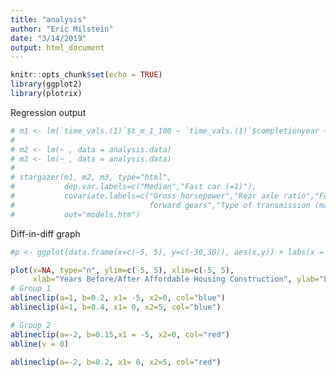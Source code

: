 ```yaml
---
title: "analysis"
author: "Eric Milstein"
date: "3/14/2019"
output: html_document
---
```


```r
knitr::opts_chunk$set(echo = TRUE)
library(ggplot2)
library(plotrix)
```

Regression output

```r

# m1 <- lm(`time_vals.(1)`$t_m_1_100 ~ `time_vals.(1)`$completionyear + `time_vals.(1)`$section415dec, data = `time_vals.(1)`)
# 
# m2 <- lm(~ , data = analysis.data)
# m3 <- lm(~ , data = analysis.data)
# 
# stargazer(m1, m2, m3, type="html",
#           dep.var.labels=c("Median","Fast car (=1)"),
#           covariate.labels=c("Gross horsepower","Rear axle ratio","Four foward gears", "Five
#                              forward gears","Type of transmission (manual=1)"),
#           out="models.htm")

```

Diff-in-diff graph

```r

#p <- ggplot(data.frame(x=c(-5, 5), y=c(-30,30)), aes(x,y)) + labs(x = "Years Before/After Affordable Housing Construction") + labs(y #= "Log(Median Property Values Within 300 Meters)") + labs(title = "Difference-in-Differences Plot for ") + #geom_vline(xintercept=0)

plot(x=NA, type="n", ylim=c(-5, 5), xlim=c(-5, 5),
     xlab="Years Before/After Affordable Housing Construction", ylab="Log(Median Property Values Within 300m)")
# Group 1
ablineclip(a=1, b=0.2, x1= -5, x2=0, col="blue")
ablineclip(a=1, b=0.4, x1= 0, x2=5, col="blue")

# Group 2
ablineclip(a=-2, b=0.15,x1 = -5, x2=0, col="red")
abline(v = 0)

ablineclip(a=-2, b=0.2, x1= 0, x2=5, col="red")


```